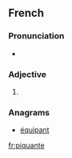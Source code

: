 ==French==

===Pronunciation===
* {{IPA|/pikɑ̃t/|lang=fr}}

===Adjective===
{{fr-adj-form|f}}

# {{feminine of|piquant}}

===Anagrams===
* [[équipant#French|équipant]]

[[fr:piquante]]